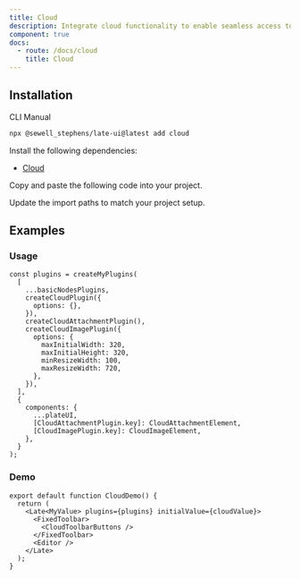 ```yaml
---
title: Cloud
description: Integrate cloud functionality to enable seamless access to cloud-based resources.
component: true
docs:
  - route: /docs/cloud
    title: Cloud
---
```


## Installation

<Tabs defaultValue="cli">

<TabsList>
<TabsTrigger value="cli">CLI</TabsTrigger>
<TabsTrigger value="manual">Manual</TabsTrigger>
</TabsList>
<TabsContent value="cli">

```bash
npx @sewell_stephens/late-ui@latest add cloud
```

</TabsContent>

<TabsContent value="manual">

<Steps>

<Step>

Install the following dependencies:

- [Cloud](/docs/cloud)

</Step>

<Step>

Copy and paste the following code into your project.

</Step>

<ComponentSource name="cloud-attachment-element" />
<ComponentSource name="cloud-image-element" />
<ComponentSource name="cloud-resize-controls" />
<ComponentSource name="cloud-status-bar" />
<ComponentSource name="cloud-toolbar-buttons" />

<Step>

Update the import paths to match your project setup.

</Step>

</Steps>

</TabsContent>

</Tabs>

## Examples

<ComponentPreview name="cloud-demo" padding="md" />

### Usage

```tsx
const plugins = createMyPlugins(
  [
    ...basicNodesPlugins,
    createCloudPlugin({
      options: {},
    }),
    createCloudAttachmentPlugin(),
    createCloudImagePlugin({
      options: {
        maxInitialWidth: 320,
        maxInitialHeight: 320,
        minResizeWidth: 100,
        maxResizeWidth: 720,
      },
    }),
  ],
  {
    components: {
      ...plateUI,
      [CloudAttachmentPlugin.key]: CloudAttachmentElement,
      [CloudImagePlugin.key]: CloudImageElement,
    },
  }
);
```

### Demo

```tsx
export default function CloudDemo() {
  return (
    <Late<MyValue> plugins={plugins} initialValue={cloudValue}>
      <FixedToolbar>
        <CloudToolbarButtons />
      </FixedToolbar>
      <Editor />
    </Late>
  );
}
```

